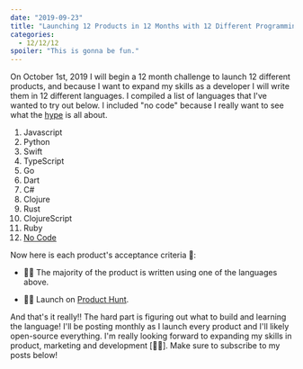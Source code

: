 ```yaml
---
date: "2019-09-23"
title: "Launching 12 Products in 12 Months with 12 Different Programming Languages"
categories:
  - 12/12/12
spoiler: "This is gonna be fun."
---
```

On October 1st, 2019 I will begin a 12 month challenge to launch 12 different products, and because I want to expand my
skills as a developer I will write them in 12 different languages. I compiled a list of languages that I've wanted to try out below.
I included "no code" because I really want to see what the [hype](https://medium.com/@rrhoover/the-rise-of-no-code-e733d7c0944d) is all about.

1. Javascript
1. Python
1. Swift
1. TypeScript
1. Go
1. Dart
1. C#
1. Clojure
1. Rust
1. ClojureScript
1. Ruby
1. [No Code](https://www.makerpad.co/#)

Now here is each product's acceptance criteria 🎯:

* 👨‍💻 The majority of the product is written using one of the languages above.

* 🥳😽 Launch on [Product Hunt](https://www.producthunt.com/).

And that's it really!! The hard part is figuring out what to build and learning the language! I'll be posting monthly as I 
launch every product and I'll likely open-source everything. I'm really looking forward to expanding my skills in product, marketing and development [🦹‍♂️]. 
Make sure to subscribe to my posts below!
